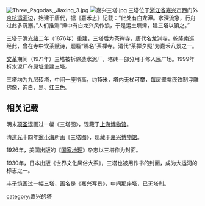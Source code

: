 [[File:Three_Pagodas,_Jiaxing_3.jpg|thumb]]
[[File:嘉兴三塔.jpg|thumb]]
三塔位于[[浙江省|浙江省]][[嘉兴市|嘉兴市]]西门外[[京杭运河|京杭运河]]边，始建于唐代，据《嘉禾志》记载：“此处有白龙潭。水深流急，行舟过此多沉溺。”人们推测“潭中有白龙兴风作浪，于是运土填潭，建三塔以镇之。”

三塔于清[[光绪|光绪]]二年（1876年）重建，三塔后为茶禅寺，唐代名龙渊寺，[[乾隆|乾隆]]南巡经此，曾在寺中饮茶赋诗，题匾“赐名”茶禅寺。清代“茶禅夕照”为嘉禾八景之一。

[[文革|文革]]期间（1971年）三塔被拆除造水泥厂，塔砖一部分用于修人民广场。1999年拆水泥厂在原址重建三塔。

三塔均为九层砖塔，中间一座稍高，约15米，塔内无梯可攀，每层壁龛嵌铁制浮雕佛像，饰白、黑、红三色。

==相关记载==
明末[[项圣谟|项圣谟]]画过一幅《三塔图》，现藏于[[上海博物馆|上海博物馆]]。

清[[道光|道光]]十四年[[翁小海|翁小海]]所画《三塔图》，现藏于[[嘉兴博物馆|嘉兴博物馆]]。 

1926年，美国出版的《[[国家地理|国家地理]]》杂志以三塔作为封面。

1930年，日本出版《世界文化风俗大系》，三塔也被用作书的封面，成为大运河的标志之一。

[[丰子恺|丰子恺]]画过一幅三塔，画名是《嘉兴写景》，中间那座塔，已无塔刹。

[[category:嘉兴的塔|category:嘉兴的塔]]